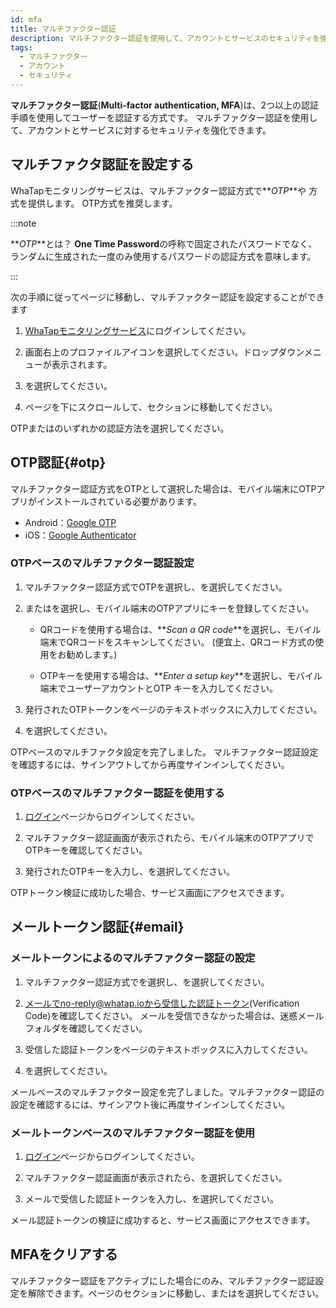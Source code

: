 ```yaml
---
id: mfa
title: マルチファクター認証
description: マルチファクター認証を使用して、アカウントとサービスのセキュリティを強化できます。
tags:
  - マルチファクター
  - アカウント
  - セキュリティ
---
```


**マルチファクター認証**(**Multi-factor authentication, MFA**)は、2つ以上の認証手順を使用してユーザーを認証する方式です。 マルチファクター認証を使用して、アカウントとサービスに対するセキュリティを強化できます。

## マルチファクタ認証を設定する

WhaTapモニタリングサービスは、マルチファクター認証方式で**_OTP_**や <Cmdname sid="email" className="uitext" />方式を提供します。 OTP方式を推奨します。

:::note

**_OTP_**とは？ **One Time Password**の呼称で固定されたパスワードでなく、ランダムに生成された一度のみ使用するパスワードの認証方式を意味します。

:::

次の手順に従って<Cmdname sid="manage_account_info" className="uitext" />ページに移動し、マルチファクター認証を設定することができます

1.  [WhaTapモニタリングサービス](https://service.whatap.io)にログインしてください。

2.  画面右上のプロファイルアイコンを選択してください。ドロップダウンメニューが表示されます。

3.  <Cmdname sid="manage_account_info" className="uitext" />を選択してください。

4.  ページを下にスクロールして、<Cmdname sid="two_factor_auth" className="uitext" />セクションに移動してください。

    <ImgLang img='account-mfa-section.png' desc='マルチファクター認証' />

<Link to="#otp"><span class="uitext">OTP</span></Link>または<Link to="#email"><Cmdname sid="email" /></Link>のいずれかの認証方法を選択してください。

## OTP認証{#otp}

マルチファクター認証方式をOTPとして選択した場合は、モバイル端末にOTPアプリがインストールされている必要があります。

-   Android：[Google OTP](https://play.google.com/store/apps/details?id=com.google.android.apps.authenticator2)
-   iOS：[Google Authenticator](https://apps.apple.com/app/google-authenticator/id388497605)

### OTPベースのマルチファクター認証設定

<ImgLang img='account-mfa-otp.png' desc='OTP 認証選択' />

1.  マルチファクター認証方式で<span class="uitext">OTP</span>を選択し、<Cmdname sid="create_otp_key" className="uitext" />を選択してください。

2.  <Cmdname sid="qr_code_url" className="uitext" />または<Cmdname sid="otp_key" className="uitext" />を選択し、モバイル端末のOTPアプリにキーを登録してください。

    -   QRコードを使用する場合は、**_Scan a QR code_**を選択し、モバイル端末でQRコードをスキャンしてください。 (便宜上、QRコード方式の使用をお勧めします。)

    -   OTPキーを使用する場合は、**_Enter a setup key_**を選択し、モバイル端末でユーザーアカウントとOTP キーを入力してください。

    <ImgLang img='account-mfa-google.png' desc='Google OTPアプリ' />

3.  発行されたOTPトークンを<Cmdname sid="manage_account_info" className="uitext" />ページの<Cmdname sid="authentication" className="uitext" />テキストボックスに入力してください。 

4.  <Cmdname sid="validate_otp_token" className="uitext" />を選択してください。

OTPベースのマルチファクタ設定を完了しました。 マルチファクター認証設定を確認するには、サインアウトしてから再度サインインしてください。

### OTPベースのマルチファクター認証を使用する

1.  [ログイン](https://service.whatap.io/account/login)ページからログインしてください。

2.  マルチファクター認証画面が表示されたら、モバイル端末のOTPアプリでOTPキーを確認してください。

3.  発行されたOTPキーを入力し、<Cmdname sid="validate_otp_token" className="b600" />を選択してください。

OTPトークン検証に成功した場合、サービス画面にアクセスできます。

## メールトークン認証{#email}

### メールトークンによるのマルチファクター認証の設定

<ImgLang img='account-mfa-email.png' desc='メールトークン認証選択' />

1.  マルチファクター認証方式で<Cmdname sid="email" className="uitext" />を選択し、<Cmdname sid="send_auth_token_mail" className="uitext" />を選択してください。

2.  メールでno-reply@whatap.ioから受信した認証トークン(Verification Code)を確認してください。 メールを受信できなかった場合は、迷惑メールフォルダを確認してください。

3.  受信した認証トークンを<Cmdname sid="manage_account_info" className="uitext" />ページの<Cmdname sid="authentication" className="uitext" />テキストボックスに入力してください。 

4.  <Cmdname sid="validate_email_token" className="b600" />を選択してください。

メールベースのマルチファクター設定を完了しました。マルチファクター認証の設定を確認するには、サインアウト後に再度サインインしてください。

### メールトークンベースのマルチファクター認証を使用

1.  [ログイン](https://service.whatap.io/account/login)ページからログインしてください。

2.  マルチファクター認証画面が表示されたら、<Cmdname sid="send_auth_token_mail" className="uitext" />を選択してください。

3.  メールで受信した認証トークンを入力し、<Cmdname sid="validate_email_token" className="uitext" />を選択してください。

メール認証トークンの検証に成功すると、サービス画面にアクセスできます。

## MFAをクリアする

<ImgLang img='account-mfa-disable.png' desc='MFAをクリアする' />

マルチファクター認証をアクティブにした場合にのみ、マルチファクター認証設定を解除できます。<Link to="https://service.whatap.io/v2/account/management"><Cmdname sid="manage_account_info" /></Link>ページの<Cmdname sid="two_factor_auth" className="uitext" />セクションに移動し、<Cmdname sid="clear_multi_factor" className="uitext" />または<Cmdname sid="clear_otp_key" className="uitext" />を選択してください。
